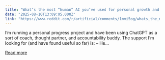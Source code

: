 ```yaml
---
title: "What’s the most “human” AI you’ve used for personal growth and progress?"
date: "2025-08-10T13:09:05.000Z"
link: "https://www.reddit.com/r/artificial/comments/1mmi5og/whats_the_most_human_ai_youve_used_for_personal/"
---
```


I’m running a personal progress project and have been using ChatGPT as a sort of coach, thought partner, and accountability buddy. 
 The support I’m looking for (and have found useful so far) is: – He...

[Read more](https://www.reddit.com/r/artificial/comments/1mmi5og/whats_the_most_human_ai_youve_used_for_personal/)
